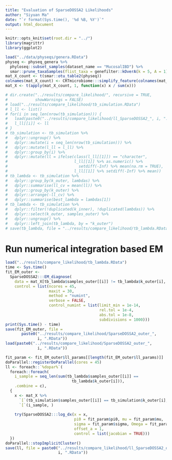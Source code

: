 ```yaml
---
title: "Evaluation of SparseDOSSA2 Likelihoods"
author: "Siyuan Ma"
date: "`r format(Sys.time(), '%d %B, %Y')`"
output: html_document
---
```

  
```r
knitr::opts_knit$set(root.dir = "../")
library(magrittr)
library(ggplot2)
```

```r
load("../data/physeqs/genera.RData")
physeq <- physeq_genera %>% 
  phyloseq::subset_samples(dataset_name == "MucosalIBD") %>% 
  smar::prune_taxaSamples(flist_taxa = genefilter::kOverA(k = 5, A = 1))
mat_X_count <- t(smar::otu_table2(physeq))
colnames(mat_X_count) <- CRTmicrobiome:::simplify_feature(colnames(mat_X_count))
mat_X <- t(apply(mat_X_count, 1, function(x) x / sum(x)))
```

```r
# dir.create("../results/compare_likelihood/", recursive = TRUE,
#            showWarnings = FALSE)
# load("../results/compare_likelihood/tb_simulation.RData")
# l_ll <- list()
# for(i in seq_len(nrow(tb_simulation))) {
#   load(paste0("../results/compare_likelihood/ll_SparseDOSSA2_", i, ".RData"))
#   l_ll[[i]] <- ll
# }
# tb_simulation <- tb_simulation %>% 
#   dplyr::ungroup() %>% 
#   dplyr::mutate(i = seq_len(nrow(tb_simulation))) %>% 
#   dplyr::mutate(l_ll = l_ll) %>% 
#   dplyr::group_by(i) %>% 
#   dplyr::mutate(ll = ifelse(class(l_ll[[1]]) == "character",
#                             l_ll[[1]] %>% as.numeric() %>% 
#                               setdiff(-Inf) %>% mean(na.rm = TRUE),
#                             l_ll[[1]] %>% setdiff(-Inf) %>% mean))
# tb_lambda <- tb_simulation %>% 
#   dplyr::group_by(k_outer, lambdas) %>% 
#   dplyr::summarise(ll_cv = mean(ll)) %>% 
#   dplyr::group_by(k_outer) %>% 
#   dplyr::arrange(-ll_cv) %>% 
#   dplyr::summarise(best_lambda = lambdas[1])
# tb_lambda <- tb_simulation %>% 
#   dplyr::filter(!duplicated(k_inner), !duplicated(lambdas)) %>% 
#   dplyr::select(k_outer, samples_outer) %>% 
#   dplyr::ungroup() %>% 
#   dplyr::left_join(tb_lambda, by = "k_outer")
# save(tb_lambda, file = "../results/compare_likelihood/tb_lambda.RData")
```

# Run numerical integration based EM

```r
load("../results/compare_likelihood/tb_lambda.RData")
time <- Sys.time()
fit_EM_outer <-
  SparseDOSSA2:::EM_diagnose(
    data = mat_X[tb_lambda$samples_outer[[i]] != tb_lambda$k_outer[i], ],
    control = list(ncores = 45,
                   maxit = 30,
                   method = "numint",
                   verbose = FALSE,
                   control_numint = list(limit_min = 1e-14,
                                         rel.tol = 1e-4,
                                         abs.tol = 1e-8,
                                         subdivisions = 1000)))
print(Sys.time() - time)
save(fit_EM_outer, file =
       paste0("../results/compare_likelihood/SparseDOSSA2_outer_",
              i, ".RData"))
load(paste0("../results/compare_likelihood/SparseDOSSA2_outer_",
              i, ".RData"))
```

```r
fit_param <- fit_EM_outer$ll_params[[length(fit_EM_outer$ll_params)]]
doParallel::registerDoParallel(cores = 45)
ll <- foreach::`%dopar%`(
  foreach::foreach(
    i_sample = seq_len(sum(tb_lambda$samples_outer[[i]] == 
                             tb_lambda$k_outer[i])),
    .combine = c),
  {
    x <- mat_X %>% 
      `[`(tb_simulation$samples_outer[[i]] == tb_simulation$k_outer[i], ) %>% 
      `[`(i_sample, )
    
    try(SparseDOSSA2:::log_dx(x = x, 
                              pi0 = fit_param$pi0, mu = fit_param$mu,
                              sigma = fit_param$sigma, Omega = fit_param$Omega,
                              offset_a = 1,
                              control = list(jacobian = TRUE)))
  })
doParallel::stopImplicitCluster()
save(ll, file = paste0("../results/compare_likelihood/ll_SparseDOSSA2_outer_",
                       i, ".RData"))
```
